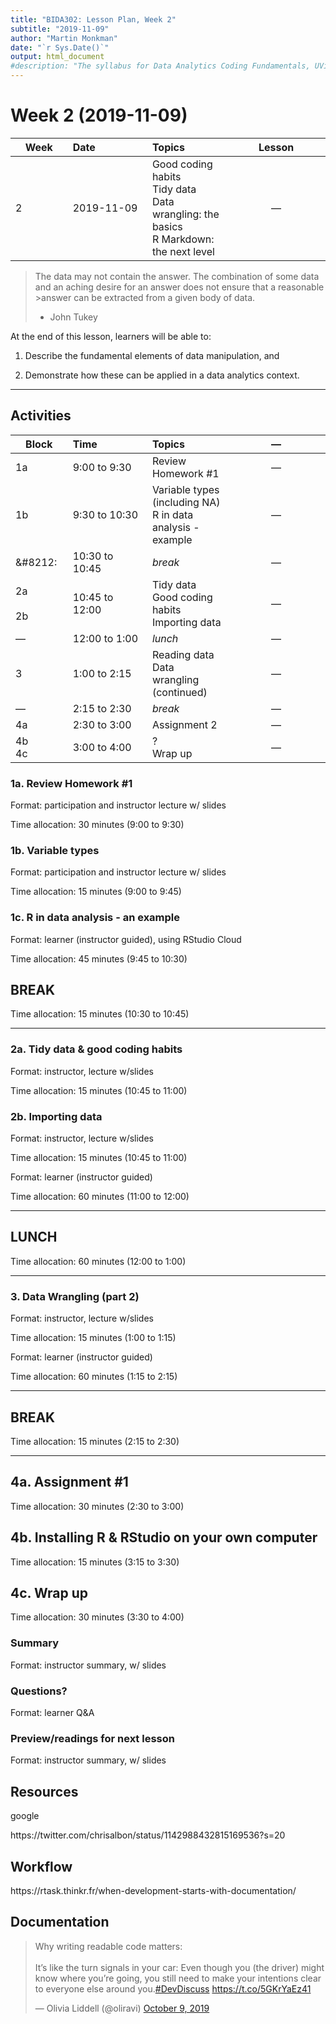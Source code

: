 ```yaml
---
title: "BIDA302: Lesson Plan, Week 2"
subtitle: "2019-11-09"
author: "Martin Monkman"
date: "`r Sys.Date()`"
output: html_document
#description: "The syllabus for Data Analytics Coding Fundamentals, UVic BIDA302"
---
```


# Week 2 (2019-11-09)


| Week      | Date | Topics   | Lesson |
|---        |:---  |:---      |:---:  |
|2          | 2019-11-09 | Good coding habits <br> Tidy data <br> Data wrangling: the basics <br> R Markdown: the next level | &#8212; |


>The data may not contain the answer. The combination of some data and an aching desire for an answer does not ensure that a reasonable >answer can be extracted from a given body of data.
>
>- John Tukey



At the end of this lesson, learners will be able to:

1. Describe the fundamental elements of data manipulation, and 

2. Demonstrate how these can be applied in a data analytics context.


***

## Activities

| Block      | Time           | Topics  | &#8212; |
|---         |:---            |:---     |:---:  |
|1a          | 9:00 to 9:30   | Review Homework #1  | &#8212; |
|1b          | 9:30 to 10:30  | Variable types (including NA) <br> R in data analysis - example  | &#8212; |
|&#8212:     | 10:30 to 10:45 | _break_ | &#8212; |
|2a <br> <br> 2b  | 10:45 to 12:00 | Tidy data <br> Good coding habits <br> Importing data | &#8212; |
|&#8212;     | 12:00 to 1:00  | _lunch_ | &#8212; |
|3           | 1:00 to 2:15   | Reading data <br> Data wrangling (continued) | &#8212; |
|&#8212;     | 2:15 to 2:30   | _break_ | &#8212; |
|4a          | 2:30 to 3:00   | Assignment 2 | &#8212; |
|4b <br> 4c  | 3:00 to 4:00   | ? <br> Wrap up | &#8212; |



### 1a. Review Homework #1

Format: participation and instructor lecture w/ slides

Time allocation: 30 minutes (9:00 to 9:30)


### 1b. Variable types

Format: participation and instructor lecture w/ slides

Time allocation: 15 minutes (9:00 to 9:45)


### 1c. R in data analysis - an example

Format: learner (instructor guided), using RStudio Cloud

Time allocation: 45 minutes (9:45 to 10:30)



## BREAK

Time allocation: 15 minutes (10:30 to 10:45)

***

### 2a. Tidy data & good coding habits

Format: instructor, lecture w/slides

Time allocation: 15 minutes (10:45 to 11:00)


### 2b. Importing data

Format: instructor, lecture w/slides

Time allocation: 15 minutes (10:45 to 11:00)



Format: learner (instructor guided)

Time allocation: 60 minutes (11:00 to 12:00)

***

## LUNCH

Time allocation: 60 minutes (12:00 to 1:00)

***

### 3. Data Wrangling (part 2)

Format: instructor, lecture w/slides

Time allocation: 15 minutes (1:00 to 1:15)


Format: learner (instructor guided)

Time allocation: 60 minutes (1:15 to 2:15)


***

## BREAK

Time allocation: 15 minutes (2:15 to 2:30)


***

## 4a. Assignment #1

Time allocation: 30 minutes (2:30 to 3:00)


## 4b. Installing R & RStudio on your own computer

Time allocation: 15 minutes (3:15 to 3:30)


## 4c. Wrap up

Time allocation: 30 minutes (3:30 to 4:00)

### Summary

Format: instructor summary, w/ slides

### Questions?

Format: learner Q&A

### Preview/readings for next lesson

Format: instructor summary, w/ slides





## Resources

google

https://twitter.com/chrisalbon/status/1142988432815169536?s=20


## Workflow

https://rtask.thinkr.fr/when-development-starts-with-documentation/


## Documentation

<blockquote class="twitter-tweet"><p lang="en" dir="ltr">Why writing readable code matters:<br><br>It’s like the turn signals in your car: Even though you (the driver) might know where you’re going, you still need to make your intentions clear to everyone else around you.<a href="https://twitter.com/hashtag/DevDiscuss?src=hash&amp;ref_src=twsrc%5Etfw">#DevDiscuss</a> <a href="https://t.co/5GKrYaEz41">https://t.co/5GKrYaEz41</a></p>&mdash; Olivia Liddell (\@oliravi) <a href="https://twitter.com/oliravi/status/1181741102447116288?ref_src=twsrc%5Etfw">October 9, 2019</a></blockquote> <script async src="https://platform.twitter.com/widgets.js" charset="utf-8"></script> 











